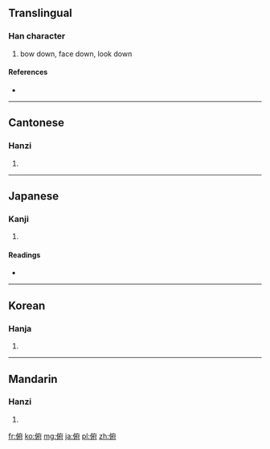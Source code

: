==Translingual==

===Han character===
{{Han char|rn=9|rad=人|as=08|sn=10|four=2024<sub>0</sub>|canj=人戈人戈 (OIOI)}}

# bow down, face down, look down

====References====
* {{Han ref|kx=0106.060|dkj=00722|dj=0226.010|hdz=10182.090|uh=4FEF|ud=20463|bh=ADC1|bd=44481}}

----

==Cantonese==

===Hanzi===
{{yue-hanzi|jyut=|y=fu2}}

# {{defn|Cantonese|sort=人08}}

----

==Japanese==

===Kanji===
{{ja-kanji|grade=|rs=人08}}

# {{defn|Japanese|sort=人08}}

====Readings====
* {{ja-readings|on=[[ふ]] (fu)|kun=[[ふせる]] (fuseru)}}

----

==Korean==

===Hanja===
{{ko-hanja|hangeul=부|rv=bu|mr=pu}}

# {{defn|Korean|sort=人08}}

----

==Mandarin==

===Hanzi===
{{cmn-hanzi|pin=[[fǔ]] ([[fu3]])|wg=fu<sup>3</sup>}}

# {{defn|Mandarin|sort=人08}}

[[fr:俯]]
[[ko:俯]]
[[mg:俯]]
[[ja:俯]]
[[pl:俯]]
[[zh:俯]]